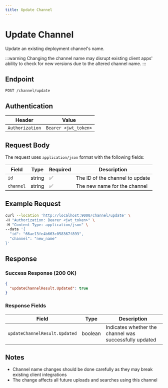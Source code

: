 ```yaml
---
title: Update Channel
---
```


# Update Channel

Update an existing deployment channel's name.

:::warning
Changing the channel name may disrupt existing client apps' ability to check for new versions due to the altered channel name.
:::

## Endpoint

```
POST /channel/update
```

## Authentication

| Header | Value |
|--------|-------|
| `Authorization` | `Bearer <jwt_token>` |

## Request Body

The request uses `application/json` format with the following fields:

| Field | Type | Required | Description |
|-------|------|----------|-------------|
| `id` | string | ✅ | The ID of the channel to update |
| `channel` | string | ✅ | The new name for the channel |

## Example Request

```bash
curl --location 'http://localhost:9000/channel/update' \
-H "Authorization: Bearer <jwt_token>" \
-H "Content-Type: application/json" \
--data '{
  "id": "66ae13fe4b663c058367f893",
  "channel": "new_name"
}'
```

## Response

### Success Response (200 OK)

```json
{
  "updateChannelResult.Updated": true
}
```

### Response Fields

| Field | Type | Description |
|-------|------|-------------|
| `updateChannelResult.Updated` | boolean | Indicates whether the channel was successfully updated |

## Notes

- Channel name changes should be done carefully as they may break existing client integrations
- The change affects all future uploads and searches using this channel
